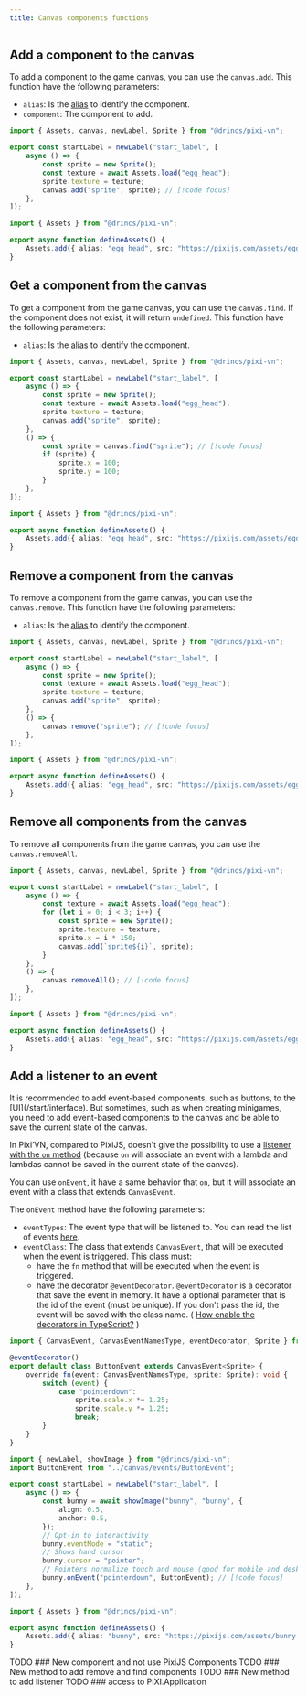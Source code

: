 ```yaml
---
title: Canvas components functions
---
```


## Add a component to the canvas

To add a component to the game canvas, you can use the `canvas.add`.
This function have the following parameters:

- `alias`: Is the [alias](/start/canvas-alias) to identify the component.
- `component`: The component to add.

```ts tab="labels/startLabel.ts"
import { Assets, canvas, newLabel, Sprite } from "@drincs/pixi-vn";

export const startLabel = newLabel("start_label", [
    async () => {
        const sprite = new Sprite();
        const texture = await Assets.load("egg_head");
        sprite.texture = texture;
        canvas.add("sprite", sprite); // [!code focus]
    },
]);
```

```ts tab="utils/defineAssets.ts"
import { Assets } from "@drincs/pixi-vn";

export async function defineAssets() {
    Assets.add({ alias: "egg_head", src: "https://pixijs.com/assets/eggHead.png" });
}
```

<Sandbox
  template="pm3n7c"
  entry="/src/labels/startLabel.ts,/src/utils/assets-utility.ts"
/>

## Get a component from the canvas

To get a component from the game canvas, you can use the `canvas.find`. If the component does not exist, it will return `undefined`.
This function have the following parameters:

- `alias`: Is the [alias](/start/canvas-alias) to identify the component.

```ts tab="labels/startLabel.ts"
import { Assets, canvas, newLabel, Sprite } from "@drincs/pixi-vn";

export const startLabel = newLabel("start_label", [
    async () => {
        const sprite = new Sprite();
        const texture = await Assets.load("egg_head");
        sprite.texture = texture;
        canvas.add("sprite", sprite);
    },
    () => {
        const sprite = canvas.find("sprite"); // [!code focus]
        if (sprite) {
            sprite.x = 100;
            sprite.y = 100;
        }
    },
]);
```

```ts tab="utils/defineAssets.ts"
import { Assets } from "@drincs/pixi-vn";

export async function defineAssets() {
    Assets.add({ alias: "egg_head", src: "https://pixijs.com/assets/eggHead.png" });
}
```

<Sandbox
  template="k6xqwz"
  entry="/src/labels/startLabel.ts,/src/utils/assets-utility.ts"
/>

## Remove a component from the canvas

To remove a component from the game canvas, you can use the `canvas.remove`.
This function have the following parameters:

- `alias`: Is the [alias](/start/canvas-alias) to identify the component.

```ts tab="labels/startLabel.ts"
import { Assets, canvas, newLabel, Sprite } from "@drincs/pixi-vn";

export const startLabel = newLabel("start_label", [
    async () => {
        const sprite = new Sprite();
        const texture = await Assets.load("egg_head");
        sprite.texture = texture;
        canvas.add("sprite", sprite);
    },
    () => {
        canvas.remove("sprite"); // [!code focus]
    },
]);
```

```ts tab="utils/defineAssets.ts"
import { Assets } from "@drincs/pixi-vn";

export async function defineAssets() {
    Assets.add({ alias: "egg_head", src: "https://pixijs.com/assets/eggHead.png" });
}
```

<Sandbox
  template="3qfr7m"
  entry="/src/labels/startLabel.ts,/src/utils/assets-utility.ts"
/>

## Remove all components from the canvas

To remove all components from the game canvas, you can use the `canvas.removeAll`.

```ts tab="labels/startLabel.ts"
import { Assets, canvas, newLabel, Sprite } from "@drincs/pixi-vn";

export const startLabel = newLabel("start_label", [
    async () => {
        const texture = await Assets.load("egg_head");
        for (let i = 0; i < 3; i++) {
            const sprite = new Sprite();
            sprite.texture = texture;
            sprite.x = i * 150;
            canvas.add(`sprite${i}`, sprite);
        }
    },
    () => {
        canvas.removeAll(); // [!code focus]
    },
]);
```

```ts tab="utils/defineAssets.ts"
import { Assets } from "@drincs/pixi-vn";

export async function defineAssets() {
    Assets.add({ alias: "egg_head", src: "https://pixijs.com/assets/eggHead.png" });
}
```

<Sandbox
  template="rnktj2"
  entry="/src/labels/startLabel.ts,/src/utils/assets-utility.ts"
/>

## Add a listener to an event

<Callout type="info">
It is recommended to add event-based components, such as buttons, to the [UI](/start/interface). But sometimes, such as when creating minigames, you need to add event-based components to the canvas and be able to save the current state of the canvas.
</Callout>

In Pixi’VN, compared to PixiJS, doesn't give the possibility to use a [listener with the `on` method](https://pixijs.com/8.x/examples/events/click) (because `on` will associate an event with a lambda and lambdas cannot be saved in the current state of the canvas).

You can use `onEvent`, it have a same behavior that `on`, but it will associate an event with a class that extends `CanvasEvent`.

The `onEvent` method have the following parameters:

- `eventTypes`: The event type that will be listened to. You can read the list of events [here](https://pixijs.com/8.x/guides/components/interaction#event-types).
- `eventClass`: The class that extends `CanvasEvent`, that will be executed when the event is triggered. This class must:
  - have the `fn` method that will be executed when the event is triggered.
  - have the decorator `@eventDecorator`. `@eventDecorator` is a decorator that save the event in memory. It have a optional parameter that is the id of the event (must be unique). If you don't pass the id, the event will be saved with the class name. ( [How enable the decorators in TypeScript?](/start/getting-started#how-enable-the-decorators-in-typescript) )

```ts tab="canvas/events/ButtonEvent.ts"
import { CanvasEvent, CanvasEventNamesType, eventDecorator, Sprite } from "@drincs/pixi-vn";

@eventDecorator()
export default class ButtonEvent extends CanvasEvent<Sprite> {
    override fn(event: CanvasEventNamesType, sprite: Sprite): void {
        switch (event) {
            case "pointerdown":
                sprite.scale.x *= 1.25;
                sprite.scale.y *= 1.25;
                break;
        }
    }
}
```

```ts tab="labels/startLabel.ts"
import { newLabel, showImage } from "@drincs/pixi-vn";
import ButtonEvent from "../canvas/events/ButtonEvent";

export const startLabel = newLabel("start_label", [
    async () => {
        const bunny = await showImage("bunny", "bunny", {
            align: 0.5,
            anchor: 0.5,
        });
        // Opt-in to interactivity
        bunny.eventMode = "static";
        // Shows hand cursor
        bunny.cursor = "pointer";
        // Pointers normalize touch and mouse (good for mobile and desktop)
        bunny.onEvent("pointerdown", ButtonEvent); // [!code focus]
    },
]);
```

```ts tab="utils/defineAssets.ts"
import { Assets } from "@drincs/pixi-vn";

export async function defineAssets() {
    Assets.add({ alias: "bunny", src: "https://pixijs.com/assets/bunny.png" });
}
```

<Sandbox
  template="k5hqyv"
  entry="/src/labels/ButtonEvent.ts,/src/labels/startLabel.ts,/src/utils/assets-utility.ts"
/>

<Comments>
TODO ### New component and not use PixiJS Components
TODO ### New method to add remove and find components
TODO ### New method to add listener
TODO ### access to PIXI.Application
</Comments>
